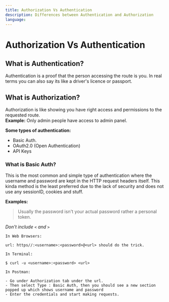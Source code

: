 ```yaml
---
title: Authorization Vs Authentication
description: Differences between Authentication and Authorization
language: 
---
```


# Authorization Vs Authentication

## What is Authentication? 

Authentication is a proof that the person accessing the route is you. In real terms you can also say 
its like a driver's licence or passport. 

## What is Authorization?

Authorization is like showing you have right access and permissions to the requested route. <br/>
**Example:** Only admin people have access to admin panel.


**Some types of authentication:** 

- Basic Auth.
- OAuth2.0 (Open Authentication)
- API Keys

### What is Basic Auth? 

This is the most common and simple type of authentication where the username and password are kept in the HTTP request headers itself.
This kinda method is the least preferred due to the lack of security and does not use any sessionID, cookies and stuff.

**Examples:**

> Usually the password isn't your actual password rather a personal token.
<p></P>

*Don't include `<` and `>`*

```
In Web Browsers:

url: https//:<username>:<password>@<url> should do the trick.
```

<p></p>

```
In Terminal:

$ curl -u <username>:<password> <url>
```

<p></p>

```
In Postman: 

- Go under Authorization tab under the url.
- Then select Type : Basic Auth, then you should see a new section popped up which shows username and password
- Enter the credentials and start making requests.

```
